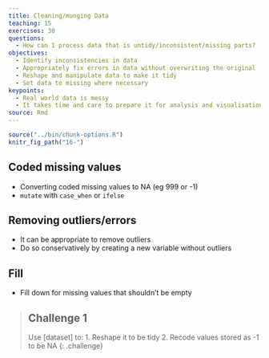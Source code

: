 ---
title: Cleaning/munging Data 
teaching: 15
exercises: 30
questions:
  - How can I process data that is untidy/inconsistent/missing parts?
objectives:
  - Identify inconsistencies in data
  - Appropriately fix errors in data without overwriting the original
  - Reshape and manipulate data to make it tidy
  - Set data to missing where necessary
keypoints:
  - Real world data is messy
  - It takes time and care to prepare it for analysis and visualisation
source: Rmd
---

```{r, include=FALSE}
source("../bin/chunk-options.R")
knitr_fig_path("16-")
```

## Coded missing values
- Converting coded missing values to NA (eg 999 or -1)
- `mutate` with `case_when` or `ifelse`

## Removing outliers/errors
- It can be appropriate to remove outliers
- Do so conservatively by creating a new variable without outliers

## Fill
- Fill down for missing values that shouldn't be empty

> ## Challenge 1
> Use [dataset] to:
> 1. Reshape it to be tidy
> 2. Recode values stored as -1 to be NA
{: .challenge}


